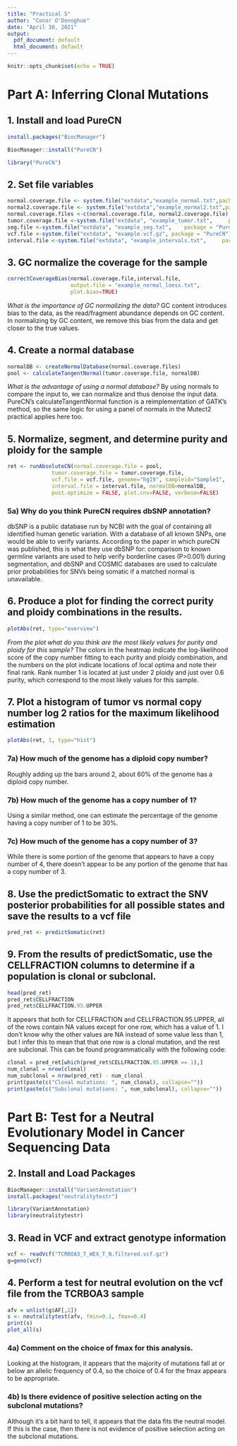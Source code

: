 ```yaml
---
title: "Practical 5"
author: "Conor O'Donoghue"
date: "April 30, 2021"
output:
  pdf_document: default
  html_document: default
---
```


```r
knitr::opts_chunk$set(echo = TRUE)
```

# Part A: Inferring Clonal Mutations
## 1. Install and load PureCN
```r
install.packages("BiocManager")
```
```r
BiocManager::install("PureCN")
```


```r
library("PureCN")
```

## 2. Set file variables
```r
normal.coverage.file <- system.file("extdata","example_normal.txt",package="PureCN")
normal2.coverage.file <- system.file("extdata","example_normal2.txt",package="PureCN")
normal.coverage.files <-c(normal.coverage.file, normal2.coverage.file)
tumor.coverage.file <-system.file("extdata", "example_tumor.txt",     package = "PureCN") 
seg.file <-system.file("extdata", "example_seg.txt",    package = "PureCN")
vcf.file <-system.file("extdata", "example.vcf.gz", package = "PureCN")
interval.file <-system.file("extdata", "example_intervals.txt",     package = "PureCN")
```

## 3. GC normalize the coverage for the sample
```r
correctCoverageBias(normal.coverage.file,interval.file,
                    output.file = "example_normal_loess.txt",
                    plot.bias=TRUE)
```

*What is the importance of GC normalizing the data?*
GC content introduces bias to the data, as the read/fragment abundance depends on GC content. 
In normalizing by GC content, we remove this bias from the data and get closer to the true values.

## 4. Create a normal database
```r
normalDB <- createNormalDatabase(normal.coverage.files)
pool <- calculateTangentNormal(tumor.coverage.file, normalDB)
```

*What is the advantage of using a normal database?*
By using normals to compare the input to, we can normalize and thus denoise the input data.
PureCN's calculateTangentNormal function is a reimplementation of GATK's method,
so the same logic for using a panel of normals in the Mutect2 practical applies here too.

## 5. Normalize, segment, and determine purity and ploidy for the sample
```r
ret <- runAbsoluteCN(normal.coverage.file = pool, 
              tumor.coverage.file = tumor.coverage.file,
              vcf.file = vcf.file, genome="hg19", sampleid="Sample1",
              interval.file = interval.file, normalDB=normalDB,
              post.optimize = FALSE, plot.cnv=FALSE, verbose=FALSE)
```
### 5a) Why do you think PureCN requires dbSNP annotation?
dbSNP is a public database run by NCBI with the goal of containing all identified human genetic variation.
With a database of all known SNPs, one would be able to verify variants.
According to the paper in which pureCN was published, this is what they use dbSNP for:
comparison to known germline variants are used to help verify borderline cases (P>0.001)
during segmentation, and dbSNP and COSMIC databases are used to calculate prior probabilities for SNVs
being somatic if a matched normal is unavailable.

## 6. Produce a plot for finding the correct purity and ploidy combinations in the results.
```r
plotAbs(ret, type="overview")
```

*From the plot what do you think are the most likely values for purity and ploidy for this sample?*
The colors in the heatmap indicate the log-likelihood score of the copy number fitting to each purity and ploidy combination,
and the numbers on the plot indicate locations of local optima and note their final rank.
Rank number 1 is located at just under 2 ploidy and just over 0.6 purity, which correspond to the most likely values for this sample.

## 7. Plot a histogram of tumor vs normal copy number log 2 ratios for the maximum likelihood estimation
```r
plotAbs(ret, 1, type="hist")
```

### 7a) How much of the genome has a diploid copy number?
Roughly adding up the bars around 2, about 60% of the genome has a diploid copy number.

### 7b) How much of the genome has a copy number of 1?
Using a similar method, one can estimate the percentage of the genome having a copy number of 1 to be 30%.

### 7c) How much of the genome has a copy number of 3?
While there is some portion of the genome that appears to have a copy number of 4, 
there doesn't appear to be any portion of the genome that has a copy number of 3.

## 8. Use the predictSomatic to extract the SNV posterior probabilities for all possible states and save the results to a vcf file
```r
pred_ret <- predictSomatic(ret)
```

## 9. From the results of predictSomatic, use the CELLFRACTION columns to determine if a population is clonal or subclonal.

```r
head(pred_ret)
pred_ret$CELLFRACTION
pred_ret$CELLFRACTION.95.UPPER
```

It appears that both for CELLFRACTION and CELLFRACTION.95.UPPER, all of the rows contain NA values except for one row,
which has a value of 1.
I don't know why the other values are NA instead of some value less than 1, but I infer this to mean that that one
row is a clonal mutation, and the rest are subclonal.
This can be found programmatically with the following code:

```r
clonal = pred_ret[which(pred_ret$CELLFRACTION.95.UPPER == 1),]
num_clonal = nrow(clonal)
num_subclonal = nrow(pred_ret) - num_clonal
print(paste(c("Clonal mutations: ", num_clonal), collapse=""))
print(paste(c("Subclonal mutations: ", num_subclonal), collapse=""))
```

\newpage
# Part B: Test for a Neutral Evolutionary Model in Cancer Sequencing Data
## 2. Install and Load Packages
```r
BiocManager::install("VariantAnnotation")
install.packages("neutralitytestr")
```

```r
library(VariantAnnotation)
library(neutralitytestr)
```

## 3. Read in VCF and extract genotype information
```r
vcf <- readVcf("TCRBOA3_T_WEX_T_N.filtered.vcf.gz")
g=geno(vcf)
```

## 4. Perform a test for neutral evolution on the vcf file from the TCRBOA3 sample
```r
afv = unlist(g$AF[,2])
s <- neutralitytest(afv, fmin=0.1, fmax=0.4)
print(s)
plot_all(s)
```

### 4a) Comment on the choice of fmax for this analysis.
Looking at the histogram, it appears that the majority of mutations fall at or below an allelic frequency of 0.4, so the 
choice of 0.4 for the fmax appears to be appropriate.

### 4b) Is there evidence of positive selection acting on the subclonal mutations?
Although it's a bit hard to tell, it appears that the data fits the neutral model. 
If this is the case, then there is not evidence of positive selection acting on the subclonal mutations.
